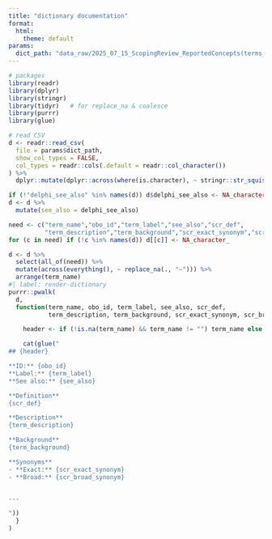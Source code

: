 ```yaml
---
title: "dictionary documentation"
format:
  html:
    theme: default
params:
  dict_path: "data_raw/2025_07_15_ScopingReview_ReportedConcepts(terms_main).csv"
---
```


```r
# packages
library(readr)
library(dplyr)
library(stringr)
library(tidyr)   # for replace_na & coalesce
library(purrr)
library(glue)

# read CSV
d <- readr::read_csv(
  file = params$dict_path,
  show_col_types = FALSE,
  col_types = readr::cols(.default = readr::col_character())
) %>%
  dplyr::mutate(dplyr::across(where(is.character), ~ stringr::str_squish(.)))

if (!"delphi_see_also" %in% names(d)) d$delphi_see_also <- NA_character_
d <- d %>%
  mutate(see_also = delphi_see_also)

need <- c("term_name","obo_id","term_label","see_also","scr_def",
          "term_description","term_background","scr_exact_synonym","scr_broad_synonym")
for (c in need) if (!c %in% names(d)) d[[c]] <- NA_character_

d <- d %>%
  select(all_of(need)) %>%
  mutate(across(everything(), ~ replace_na(., "–"))) %>%
  arrange(term_name)
#| label: render-dictionary
purrr::pwalk(
  d,
  function(term_name, obo_id, term_label, see_also, scr_def,
           term_description, term_background, scr_exact_synonym, scr_broad_synonym) {

    header <- if (!is.na(term_name) && term_name != "") term_name else term_label

    cat(glue("
## {header}

**ID:** {obo_id}  
**Label:** {term_label}  
**See also:** {see_also}

**Definition**
{scr_def}

**Description**
{term_description}

**Background**
{term_background}

**Synonyms**
- **Exact:** {scr_exact_synonym}  
- **Broad:** {scr_broad_synonym}


---

"))
  }
)


```

